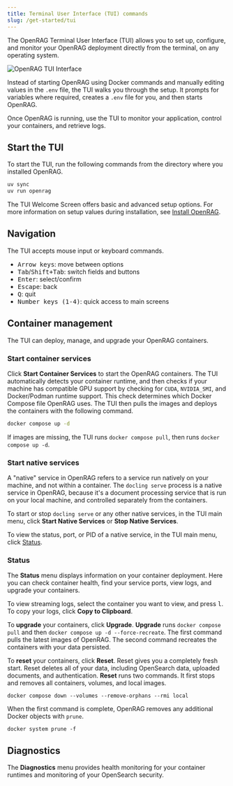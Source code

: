 ```yaml
---
title: Terminal User Interface (TUI) commands
slug: /get-started/tui
---
```


The OpenRAG Terminal User Interface (TUI) allows you to set up, configure, and monitor your OpenRAG deployment directly from the terminal, on any operating system.

![OpenRAG TUI Interface](@site/static/img/OpenRAG_TUI_2025-09-10T13_04_11_757637.svg)

Instead of starting OpenRAG using Docker commands and manually editing values in the `.env` file, the TUI walks you through the setup. It prompts for variables where required, creates a `.env` file for you, and then starts OpenRAG.

Once OpenRAG is running, use the TUI to monitor your application, control your containers, and retrieve logs.

## Start the TUI

To start the TUI, run the following commands from the directory where you installed OpenRAG.

```bash
uv sync
uv run openrag
```

The TUI Welcome Screen offers basic and advanced setup options.
For more information on setup values during installation, see [Install OpenRAG](/install).

## Navigation

The TUI accepts mouse input or keyboard commands.

- <kbd>Arrow keys</kbd>: move between options
- <kbd>Tab</kbd>/<kbd>Shift+Tab</kbd>: switch fields and buttons
- <kbd>Enter</kbd>: select/confirm
- <kbd>Escape</kbd>: back
- <kbd>Q</kbd>: quit
- <kbd>Number keys (1-4)</kbd>: quick access to main screens

## Container management

The TUI can deploy, manage, and upgrade your OpenRAG containers.

### Start container services

Click **Start Container Services** to start the OpenRAG containers.
The TUI automatically detects your container runtime, and then checks if your machine has compatible GPU support by checking for `CUDA`, `NVIDIA_SMI`, and Docker/Podman runtime support. This check determines which Docker Compose file OpenRAG uses.
The TUI then pulls the images and deploys the containers with the following command.
```bash
docker compose up -d
```
If images are missing, the TUI runs `docker compose pull`, then runs `docker compose up -d`.

### Start native services

A "native" service in OpenRAG refers to a service run natively on your machine, and not within a container.
The `docling serve` process is a native service in OpenRAG, because it's a document processing service that is run on your local machine, and controlled separately from the containers.

To start or stop `docling serve` or any other native services, in the TUI main menu, click **Start Native Services** or **Stop Native Services**.

To view the status, port, or PID of a native service, in the TUI main menu, click [Status](#status).

### Status

The **Status** menu displays information on your container deployment.
Here you can check container health, find your service ports, view logs, and upgrade your containers.

To view streaming logs, select the container you want to view, and press <kbd>l</kbd>.
To copy your logs, click **Copy to Clipboard**.

To **upgrade** your containers, click **Upgrade**.
**Upgrade** runs `docker compose pull` and then `docker compose up -d --force-recreate`.
The first command pulls the latest images of OpenRAG.
The second command recreates the containers with your data persisted.

To **reset** your containers, click **Reset**.
Reset gives you a completely fresh start.
Reset deletes all of your data, including OpenSearch data, uploaded documents, and authentication.
**Reset** runs two commands.
It first stops and removes all containers, volumes, and local images.
```
docker compose down --volumes --remove-orphans --rmi local
```

When the first command is complete, OpenRAG removes any additional Docker objects with `prune`.

```
docker system prune -f
```

## Diagnostics

The **Diagnostics** menu provides health monitoring for your container runtimes and monitoring of your OpenSearch security.